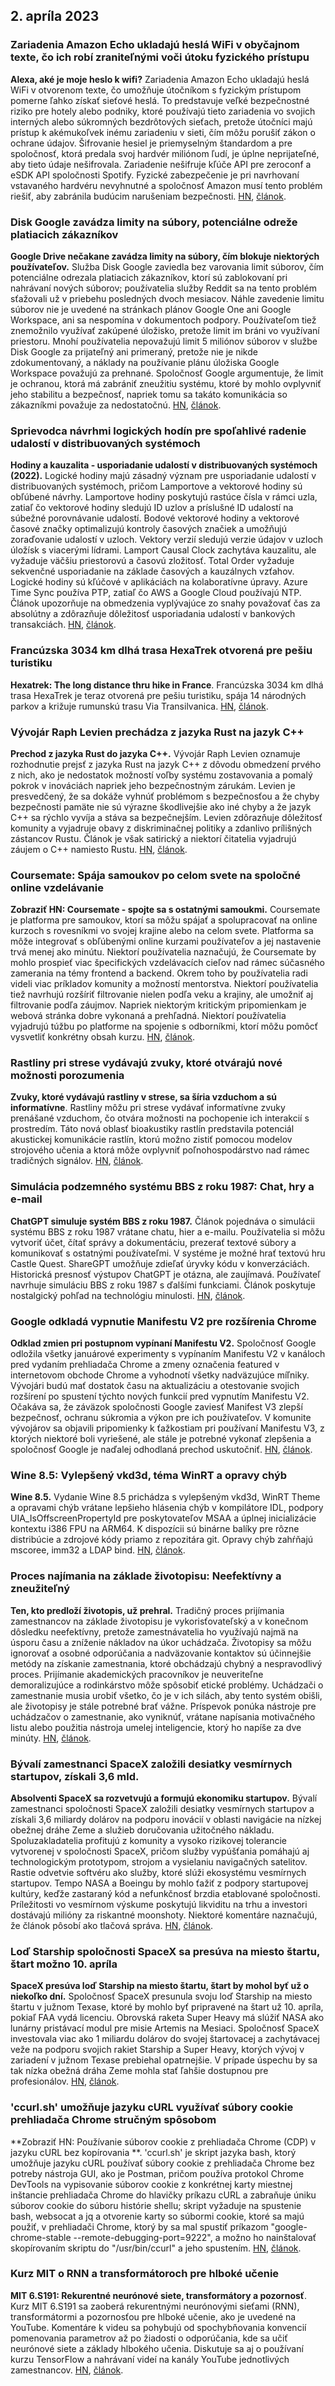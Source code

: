 

<CallToAction />

<Steps>

## 2. apríla 2023

### Zariadenia Amazon Echo ukladajú heslá WiFi v obyčajnom texte, čo ich robí zraniteľnými voči útoku fyzického prístupu

**Alexa, aké je moje heslo k wifi?**
Zariadenia Amazon Echo ukladajú heslá WiFi v otvorenom texte, čo umožňuje útočníkom s fyzickým prístupom pomerne ľahko získať sieťové heslá. To predstavuje veľké bezpečnostné riziko pre hotely alebo podniky, ktoré používajú tieto zariadenia vo svojich interných alebo súkromných bezdrôtových sieťach, pretože útočníci majú prístup k akémukoľvek inému zariadeniu v sieti, čím môžu porušiť zákon o ochrane údajov. Šifrovanie hesiel je priemyselným štandardom a pre spoločnosť, ktorá predala svoj hardvér miliónom ľudí, je úplne neprijateľné, aby tieto údaje nešifrovala. Zariadenie nešifruje kľúče API pre zeroconf a eSDK API spoločnosti Spotify. Fyzické zabezpečenie je pri navrhovaní vstavaného hardvéru nevyhnutné a spoločnosť Amazon musí tento problém riešiť, aby zabránila budúcim narušeniam bezpečnosti.
[HN](http://news.ycombinator.com/item?id=35399590), [článok](https://dragon863.github.io/blog/alexa.html).

### Disk Google zavádza limity na súbory, potenciálne odreže platiacich zákazníkov

**Google Drive nečakane zavádza limity na súbory, čím blokuje niektorých používateľov.**
Služba Disk Google zaviedla bez varovania limit súborov, čím potenciálne odrezala platiacich zákazníkov, ktorí sú zablokovaní pri nahrávaní nových súborov; používatelia služby Reddit sa na tento problém sťažovali už v priebehu posledných dvoch mesiacov. Náhle zavedenie limitu súborov nie je uvedené na stránkach plánov Google One ani Google Workspace, ani sa nespomína v dokumentoch podpory. Používateľom tiež znemožnilo využívať zakúpené úložisko, pretože limit im bráni vo využívaní priestoru. Mnohí používatelia nepovažujú limit 5 miliónov súborov v službe Disk Google za prijateľný ani primeraný, pretože nie je nikde zdokumentovaný, a náklady na používanie plánu úložiska Google Workspace považujú za prehnané. Spoločnosť Google argumentuje, že limit je ochranou, ktorá má zabrániť zneužitiu systému, ktoré by mohlo ovplyvniť jeho stabilitu a bezpečnosť, napriek tomu sa takáto komunikácia so zákazníkmi považuje za nedostatočnú.
[HN](http://news.ycombinator.com/item?id=35397071), [článok](https://arstechnica.com/gadgets/2023/03/google-drive-does-a-surprise-rollout-of-file-limits-locking-out-some-users/).

### Sprievodca návrhmi logických hodín pre spoľahlivé radenie udalostí v distribuovaných systémoch

**Hodiny a kauzalita - usporiadanie udalostí v distribuovaných systémoch (2022).**
Logické hodiny majú zásadný význam pre usporiadanie udalostí v distribuovaných systémoch, pričom Lamportove a vektorové hodiny sú obľúbené návrhy. Lamportove hodiny poskytujú rastúce čísla v rámci uzla, zatiaľ čo vektorové hodiny sledujú ID uzlov a príslušné ID udalostí na súbežné porovnávanie udalostí. Bodové vektorové hodiny a vektorové časové značky optimalizujú kontroly časových značiek a umožňujú zoraďovanie udalostí v uzloch. Vektory verzií sledujú verzie údajov v uzloch úložísk s viacerými lídrami. Lamport Causal Clock zachytáva kauzalitu, ale vyžaduje väčšiu priestorovú a časovú zložitosť. Total Order vyžaduje sekvenčné usporiadanie na základe časových a kauzálnych vzťahov. Logické hodiny sú kľúčové v aplikáciách na kolaboratívne úpravy. Azure Time Sync používa PTP, zatiaľ čo AWS a Google Cloud používajú NTP. Článok upozorňuje na obmedzenia vyplývajúce zo snahy považovať čas za absolútny a zdôrazňuje dôležitosť usporiadania udalostí v bankových transakciách.
[HN](http://news.ycombinator.com/item?id=35399603), [článok](https://www.exhypothesi.com/clocks-and-causality/).

### Francúzska 3034 km dlhá trasa HexaTrek otvorená pre pešiu turistiku

**Hexatrek: The long distance thru hike in France**.
Francúzska 3034 km dlhá trasa HexaTrek je teraz otvorená pre pešiu turistiku, spája 14 národných parkov a križuje rumunskú trasu Via Transilvanica.
[HN](http://news.ycombinator.com/item?id=35397051), [článok](https://en.hexatrek.com).

### Vývojár Raph Levien prechádza z jazyka Rust na jazyk C++

**Prechod z jazyka Rust do jazyka C++.**
Vývojár Raph Levien oznamuje rozhodnutie prejsť z jazyka Rust na jazyk C++ z dôvodu obmedzení prvého z nich, ako je nedostatok možností voľby systému zostavovania a pomalý pokrok v inováciách napriek jeho bezpečnostným zárukám. Levien je presvedčený, že sa dokáže vyhnúť problémom s bezpečnosťou a že chyby bezpečnosti pamäte nie sú výrazne škodlivejšie ako iné chyby a že jazyk C++ sa rýchlo vyvíja a stáva sa bezpečnejším. Levien zdôrazňuje dôležitosť komunity a vyjadruje obavy z diskriminačnej politiky a zdanlivo prílišných zástancov Rustu. Článok je však satirický a niektorí čitatelia vyjadrujú záujem o C++ namiesto Rustu.
[HN](http://news.ycombinator.com/item?id=35400047), [článok](https://raphlinus.github.io/rust/2023/04/01/rust-to-cpp.html).

### Coursemate: Spája samoukov po celom svete na spoločné online vzdelávanie

**Zobraziť HN: Coursemate - spojte sa s ostatnými samoukmi.**
Coursemate je platforma pre samoukov, ktorí sa môžu spájať a spolupracovať na online kurzoch s rovesníkmi vo svojej krajine alebo na celom svete. Platforma sa môže integrovať s obľúbenými online kurzami používateľov a jej nastavenie trvá menej ako minútu. Niektorí používatelia naznačujú, že Coursemate by mohlo prospieť viac špecifických vzdelávacích cieľov nad rámec súčasného zamerania na témy frontend a backend. Okrem toho by používatelia radi videli viac príkladov komunity a možností mentorstva. Niektorí používatelia tiež navrhujú rozšíriť filtrovanie nielen podľa veku a krajiny, ale umožniť aj filtrovanie podľa záujmov. Napriek niektorým kritickým pripomienkam je webová stránka dobre vykonaná a prehľadná. Niektorí používatelia vyjadrujú túžbu po platforme na spojenie s odborníkmi, ktorí môžu pomôcť vysvetliť konkrétny obsah kurzu.
[HN](http://news.ycombinator.com/item?id=35398480), [článok](https://www.coursem8.com/).

### Rastliny pri strese vydávajú zvuky, ktoré otvárajú nové možnosti porozumenia

**Zvuky, ktoré vydávajú rastliny v strese, sa šíria vzduchom a sú informatívne**.
Rastliny môžu pri strese vydávať informatívne zvuky prenášané vzduchom, čo otvára možnosti na pochopenie ich interakcií s prostredím. Táto nová oblasť bioakustiky rastlín predstavila potenciál akustickej komunikácie rastlín, ktorú možno zistiť pomocou modelov strojového učenia a ktorá môže ovplyvniť poľnohospodárstvo nad rámec tradičných signálov.
[HN](http://news.ycombinator.com/item?id=35396156), [článok](<https://www.cell.com/cell/fulltext/S0092-8674(23)00262-3>).

### Simulácia podzemného systému BBS z roku 1987: Chat, hry a e-mail

**ChatGPT simuluje systém BBS z roku 1987.**
Článok pojednáva o simulácii systému BBS z roku 1987 vrátane chatu, hier a e-mailu. Používatelia si môžu vytvoriť účet, čítať správy a dokumentáciu, prezerať textové súbory a komunikovať s ostatnými používateľmi. V systéme je možné hrať textovú hru Castle Quest. ShareGPT umožňuje zdieľať úryvky kódu v konverzáciách. Historická presnosť výstupov ChatGPT je otázna, ale zaujímavá. Používateľ navrhuje simuláciu BBS z roku 1987 s ďalšími funkciami. Článok poskytuje nostalgický pohľad na technológiu minulosti.
[HN](http://news.ycombinator.com/item?id=35396165), [článok](https://sharegpt.com/c/ICZsSl7).

### Google odkladá vypnutie Manifestu V2 pre rozšírenia Chrome

**Odklad zmien pri postupnom vypínaní Manifestu V2.**
Spoločnosť Google odložila všetky januárové experimenty s vypínaním Manifestu V2 v kanáloch pred vydaním prehliadača Chrome a zmeny označenia featured v internetovom obchode Chrome a vyhodnotí všetky nadväzujúce míľniky. Vývojári budú mať dostatok času na aktualizáciu a otestovanie svojich rozšírení po spustení týchto nových funkcií pred vypnutím Manifestu V2. Očakáva sa, že záväzok spoločnosti Google zaviesť Manifest V3 zlepší bezpečnosť, ochranu súkromia a výkon pre ich používateľov. V komunite vývojárov sa objavili pripomienky k ťažkostiam pri používaní Manifestu V3, z ktorých niektoré boli vyriešené, ale stále je potrebné vykonať zlepšenia a spoločnosť Google je naďalej odhodlaná prechod uskutočniť.
[HN](http://news.ycombinator.com/item?id=35402698), [článok](https://groups.google.com/a/chromium.org/g/chromium-extensions/c/zQ77HkGmK9E/m/HjaaCIG-BQAJ).

### Wine 8.5: Vylepšený vkd3d, téma WinRT a opravy chýb

**Wine 8.5.**
Vydanie Wine 8.5 prichádza s vylepšeným vkd3d, WinRT Theme a opravami chýb vrátane lepšieho hlásenia chýb v kompilátore IDL, podpory UIA_IsOffscreenPropertyId pre poskytovateľov MSAA a úplnej inicializácie kontextu i386 FPU na ARM64. K dispozícii sú binárne balíky pre rôzne distribúcie a zdrojové kódy priamo z repozitára git. Opravy chýb zahŕňajú mscoree, imm32 a LDAP bind.
[HN](http://news.ycombinator.com/item?id=35398643), [článok](https://www.winehq.org/announce/8.5).

### Proces najímania na základe životopisu: Neefektívny a zneužiteľný

**Ten, kto predloží životopis, už prehral.**
Tradičný proces prijímania zamestnancov na základe životopisu je vykorisťovateľský a v konečnom dôsledku neefektívny, pretože zamestnávatelia ho využívajú najmä na úsporu času a zníženie nákladov na úkor uchádzača. Životopisy sa môžu ignorovať a osobné odporúčania a nadväzovanie kontaktov sú účinnejšie metódy na získanie zamestnania, ktoré obchádzajú chybný a nespravodlivý proces. Prijímanie akademických pracovníkov je neuveriteľne demoralizujúce a rodinkárstvo môže spôsobiť etické problémy. Uchádzači o zamestnanie musia urobiť všetko, čo je v ich silách, aby tento systém obišli, ale životopisy je stále potrebné brať vážne. Príspevok ponúka nástroje pre uchádzačov o zamestnanie, ako vyniknúť, vrátane napísania motivačného listu alebo použitia nástroja umelej inteligencie, ktorý ho napíše za dve minúty.
[HN](http://news.ycombinator.com/item?id=35397271), [článok](https://www.residentcontrarian.com/p/he-who-submits-a-resume-has-already).

### Bývalí zamestnanci SpaceX založili desiatky vesmírnych startupov, získali 3,6 mld.

**Absolventi SpaceX sa rozvetvujú a formujú ekonomiku startupov.**
Bývalí zamestnanci spoločnosti SpaceX založili desiatky vesmírnych startupov a získali 3,6 miliardy dolárov na podporu inovácií v oblasti navigácie na nízkej obežnej dráhe Zeme a služieb doručovania užitočného nákladu. Spoluzakladatelia profitujú z komunity a vysoko rizikovej tolerancie vytvorenej v spoločnosti SpaceX, pričom služby vypúšťania pomáhajú aj technologickým prototypom, strojom a vysielaniu navigačných satelitov. Rastie odvetvie softvéru ako služby, ktoré slúži ekosystému vesmírnych startupov. Tempo NASA a Boeingu by mohlo ťažiť z podpory startupovej kultúry, keďže zastaraný kód a nefunkčnosť brzdia etablované spoločnosti. Príležitosti vo vesmírnom výskume poskytujú likviditu na trhu a investori dostávajú milióny za riskantné moonshoty. Niektoré komentáre naznačujú, že článok pôsobí ako tlačová správa.
[HN](http://news.ycombinator.com/item?id=35404823), [článok](https://interactive.satellitetoday.com/via/april-2023/how-spacex-alums-are-branching-out-and-shaping-the-startup-economy/).

### Loď Starship spoločnosti SpaceX sa presúva na miesto štartu, štart možno 10. apríla

**SpaceX presúva loď Starship na miesto štartu, štart by mohol byť už o niekoľko dní.**
Spoločnosť SpaceX presunula svoju loď Starship na miesto štartu v južnom Texase, ktoré by mohlo byť pripravené na štart už 10. apríla, pokiaľ FAA vydá licenciu. Obrovská raketa Super Heavy má slúžiť NASA ako lunárny pristávací modul pre misie Artemis na Mesiaci. Spoločnosť SpaceX investovala viac ako 1 miliardu dolárov do svojej štartovacej a zachytávacej veže na podporu svojich rakiet Starship a Super Heavy, ktorých vývoj v zariadení v južnom Texase prebiehal opatrnejšie. V prípade úspechu by sa tak nízka obežná dráha Zeme mohla stať ľahšie dostupnou pre profesionálov.
[HN](http://news.ycombinator.com/item?id=35405030), [článok](https://arstechnica.com/science/2023/04/spacex-moves-starship-to-launch-site-and-liftoff-could-be-just-days-away/).

### 'ccurl.sh' umožňuje jazyku cURL využívať súbory cookie prehliadača Chrome stručným spôsobom

**Zobraziť HN: Používanie súborov cookie z prehliadača Chrome (CDP) v jazyku cURL bez kopírovania **.
'ccurl.sh' je skript jazyka bash, ktorý umožňuje jazyku cURL používať súbory cookie z prehliadača Chrome bez potreby nástroja GUI, ako je Postman, pričom používa protokol Chrome DevTools na vypisovanie súborov cookie z konkrétnej karty miestnej inštancie prehliadača Chrome do hlavičky príkazu cURL a zabraňuje úniku súborov cookie do súboru histórie shellu; skript vyžaduje na spustenie bash, websocat a jq a otvorenie karty so súbormi cookie, ktoré sa majú použiť, v prehliadači Chrome, ktorý by sa mal spustiť príkazom "google-chrome-stable --remote-debugging-port=9222", a možno ho nainštalovať skopírovaním skriptu do "/usr/bin/ccurl" a jeho spustením.
[HN](http://news.ycombinator.com/item?id=35399218), [článok](https://github.com/fipso/ccurl.sh).

### Kurz MIT o RNN a transformátoroch pre hlboké učenie

**MIT 6.S191: Rekurentné neurónové siete, transformátory a pozornosť**.
Kurz MIT 6.S191 sa zaoberá rekurentnými neurónovými sieťami (RNN), transformátormi a pozornosťou pre hlboké učenie, ako je uvedené na YouTube. Komentáre k videu sa pohybujú od spochybňovania konvencií pomenovania parametrov až po žiadosti o odporúčania, kde sa učiť neurónové siete a základy hlbokého učenia. Diskutuje sa aj o používaní kurzu TensorFlow a nahrávaní videí na kanály YouTube jednotlivých zamestnancov.
[HN](http://news.ycombinator.com/item?id=35405338), [článok](https://www.youtube.com/watch?v=ySEx_Bqxvvo).

</Steps>
